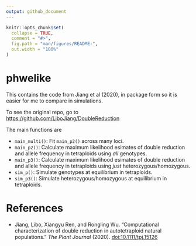 ```yaml
---
output: github_document
---
```


<!-- README.md is generated from README.Rmd. Please edit that file -->

```r
knitr::opts_chunk$set(
  collapse = TRUE,
  comment = "#>",
  fig.path = "man/figures/README-",
  out.width = "100%"
)
```

# phwelike

<!-- badges: start -->
<!-- badges: end -->

This contains the code from Jiang et al (2020), in package form so it 
is easier for me to compare in simulations.

To see the original repo, go to <https://github.com/LiboJiang/DoubleReduction>

The main functions are

- `main_multi()`: Fit `main_p2()` across many loci.
- `main_p2()`: Calculate maximum likelihood esimates of double reduction
    and allele frequency in tetraploids using *all* genotypes.
- `main_p3()`: Calculate maximum likelihood esimates of double reduction
    and allele frequency in tetraploids using *just* heterozygous/homozygous.
- `sim_p()`: Simulate genotypes at equilibrium in tetraploids.
- `sim_p3()`: Simulate heterozygous/homozygous at equilibrium in tetraploids.

# References

- Jiang, Libo, Xiangyu Ren, and Rongling Wu. "Computational characterization of double reduction in autotetraploid natural populations." *The Plant Journal* (2020). [doi:10.1111/tpj.15126](https://doi.org/10.1111/tpj.15126)
